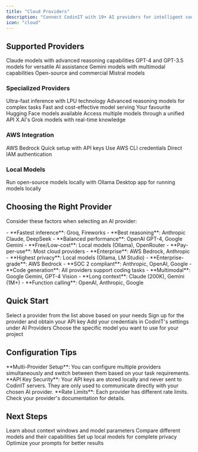 ```yaml
---
title: "Cloud Providers"
description: "Connect CodinIT with 19+ AI providers for intelligent code generation and development assistance"
icon: "cloud"
---
```


## Supported Providers


<CardGroup cols={2}>
  <Card title="Anthropic" icon="/assets/ai-icons/anthropic.svg" href="/providers/anthropic">
    Claude models with advanced reasoning capabilities
  </Card>
  <Card title="OpenAI" icon="/assets/ai-icons/openai.svg" href="/providers/openai">
    GPT-4 and GPT-3.5 models for versatile AI assistance
  </Card>
  <Card title="Google" icon="/assets/ai-icons/google.svg" href="/providers/google">
    Gemini models with multimodal capabilities
  </Card>
  <Card title="Mistral AI" icon="/assets/ai-icons/mistral.svg" href="/providers/mistral-ai">
    Open-source and commercial Mistral models
  </Card>
</CardGroup>

### Specialized Providers

<CardGroup cols={2}>
  <Card title="Groq" icon="/assets/ai-icons/groq.svg" href="/providers/groq">
    Ultra-fast inference with LPU technology
  </Card>
  <Card title="DeepSeek" icon="/assets/ai-icons/deepseek.svg" href="/providers/deepseek">
    Advanced reasoning models for complex tasks
  </Card>
  <Card title="Fireworks" icon="/assets/ai-icons/fireworks.svg" href="/providers/fireworks">
    Fast and cost-effective model serving
  </Card>
  <Card title="Hugging Face" icon="/assets/ai-icons/huggingface.svg" href="/providers/hugging-face">
    Your favourite Hugging Face models available
  </Card>
  <Card title="OpenRouter" icon="/assets/ai-icons/openrouter.svg" href="/providers/openrouter">
    Access multiple models through a unified API
  </Card>
  <Card title="XAI Grok" icon="/assets/ai-icons/xai.svg" href="/providers/xai-grok">
    X.AI's Grok models with real-time knowledge
  </Card>
</CardGroup>

### AWS Integration

<CardGroup cols={3}>
  <Card title="AWS Bedrock" icon="/assets/ai-icons/bedrock.svg" href="/providers/aws-bedrock">
    AWS Bedrock
  </Card>
  <Card title="API Key" icon="key" href="/providers/aws-bedrock/api-key">
    Quick setup with API keys
  </Card>
  <Card title="CLI Profile" icon="terminal" href="/providers/aws-bedrock/cli-profile">
    Use AWS CLI credentials
  </Card>
  <Card title="IAM Credentials" icon="shield" href="/providers/aws-bedrock/iam-credentials">
    Direct IAM authentication
  </Card>
</CardGroup>

### Local Models

<CardGroup cols={2}>
  <Card title="Ollama" icon="/assets/ai-icons/ollama.svg" href="/providers/ollama">
    Run open-source models locally with Ollama
  </Card>
  <Card title="LM Studio" icon="/assets/ai-icons/lmstudio.svg" href="/running-models-locally/lm-studio">
    Desktop app for running models locally
  </Card>
</CardGroup>

## Choosing the Right Provider

Consider these factors when selecting an AI provider:

<AccordionGroup>
  <Accordion title="Performance & Speed">
    - **Fastest inference**: Groq, Fireworks
    - **Best reasoning**: Anthropic Claude, DeepSeek
    - **Balanced performance**: OpenAI GPT-4, Google Gemini
  </Accordion>

  <Accordion title="Cost Considerations">
    - **Free/Low-cost**: Local models (Ollama), OpenRouter
    - **Pay-per-use**: Most cloud providers
    - **Enterprise**: AWS Bedrock, Anthropic
  </Accordion>

  <Accordion title="Privacy & Security">
    - **Highest privacy**: Local models (Ollama, LM Studio)
    - **Enterprise-grade**: AWS Bedrock
    - **SOC 2 compliant**: Anthropic, OpenAI, Google
  </Accordion>

  <Accordion title="Model Capabilities">
    - **Code generation**: All providers support coding tasks
    - **Multimodal**: Google Gemini, GPT-4 Vision
    - **Long context**: Claude (200K), Gemini (1M+)
    - **Function calling**: OpenAI, Anthropic, Google
  </Accordion>
</AccordionGroup>

## Quick Start

<Steps>
  <Step title="Choose Your Provider">
    Select a provider from the list above based on your needs
  </Step>
  <Step title="Get API Credentials">
    Sign up for the provider and obtain your API key
  </Step>
  <Step title="Configure in CodinIT">
    Add your credentials in CodinIT's settings under AI Providers
  </Step>
  <Step title="Select Your Model">
    Choose the specific model you want to use for your project
  </Step>
</Steps>

## Configuration Tips

<Tip>
  **Multi-Provider Setup**: You can configure multiple providers simultaneously and switch between them based on your task requirements.
</Tip>

<Info>
  **API Key Security**: Your API keys are stored locally and never sent to CodinIT servers. They are only used to communicate directly with your chosen AI provider.
</Info>

<Warning>
  **Rate Limits**: Each provider has different rate limits. Check your provider's documentation for details.
</Warning>

## Next Steps

<CardGroup cols={2}>
  <Card title="Model Configuration" icon="sliders" href="/model-config/context-windows">
    Learn about context windows and model parameters
  </Card>
  <Card title="Compare Models" icon="chart-line" href="/model-config/model-comparison">
    Compare different models and their capabilities
  </Card>
  <Card title="Run Models Locally" icon="server" href="/running-models-locally/guide">
    Set up local models for complete privacy
  </Card>
  <Card title="Prompt Engineering" icon="message" href="/prompting/prompt-engineering-guide">
    Optimize your prompts for better results
  </Card>
</CardGroup>
